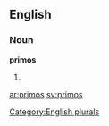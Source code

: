 
==English==

===Noun===
'''primos'''

# {{plural of|[[primo]]}}

[[Category:English plurals]]

[[ar:primos]]
[[sv:primos]]
